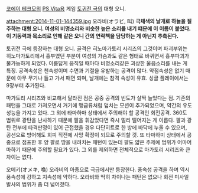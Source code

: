 [[코에이 테크모]]의 [[PS Vita]]용 게임 [[토귀전 극]]의 대형 오니.


attachment:2014-11-01-144359.jpg
오라비(オラビ, 叫)
'''극채색의 날개로 하늘을 질주하는 대형 오니. 여성의 비명소리와 비슷한 높은 소리를 내기 떄문에 이 이름이 붙었다. 이 기동력과 목소리로 인해 같은 오니 간의 연락책을 담당하는 게 아닌지 추측된다.'''

토귀전 극에 등장하는 대형 오니. 골격은 히노마가토리 시리즈의 그것이며 파괴부위는 히노마가토리에서 흉부였던 부분이 여성의 가슴과도 같은 형태로 바뀌면서 흉부파괴가 불가능하게 되었다. 이름답게 움직일 때마다 비명소리같은 괴상한 울음소리를 내는 게 특징. 공격속성은 천속성이며 수면과 기절을 유발하는 공격이 많다. 약점속성은 없기 때문에 아무 무기나 들고 가서 패면 되며, 날개에는 참격 속성이 유효. 싱글 플레이에서는 9장부터 추가된다.

마가토리 시리즈와 비교해서 달라진 점은 공중 공격의 빈도가 살짝 늘었다는 점. 기존의 패턴을 그대로 가져오면서 거기에 맹금류처럼 덮치는 모션이 추가되었으며, 약간의 유도성능을 가지고 있다. 그 외에 타마하마 상태에서 주의해야 할 공격인 회전공격. 360도 범위로 광탄을 난사하기 때문에 팔을 휘감았다면 즉시 멀리 떨어지는 게 이롭다. 팔과 광탄 전부에 타격판정이 있어 근접했을 경우 다단히트로 한 방에 바닥에 누울 수 있으며, 공선으로 방어해도 회피 직전에 사망 확정이 되므로 주의할 것. 
또 타마하미 상태에서 공중으로 점프한 후 양 팔로 땅을 내려치는 패턴이 있는데 팔도 얇은 주제에 범위가 어마어마하기 때문에 주의할 필요가 있다.
그 외를 제외하면 전체적으로 마가토리 시리즈와 큰 차이는 없다. 

오메키(オメキ, 喚)
오라비의 아종으로 극급에서만 등장한다. 풍속성 공격을 하며 역시 풍속성에 강하고 지속성에 약하다. 오라비와 딱히 차이나는 패턴은 없으나 회전 미사일 발사의 범위가 좀 더 넓어졌다.
